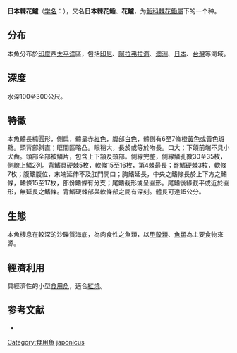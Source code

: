 {{Speciesbox
| name = 日本棘花鮨
| status = NE
| status_system = iucn3.1
| genus = Plectranthias
| species = japonicus
| authority = [[Steindachner|Steindachner]], 1883
| synonyms = *''Isobuna japonica''<br /><small>Steindachner, 1883</small>
*''Sayonara mitsukurii''<br /><small>Smith & Pope, 1906</small>
*''Paracirrhites japonicus''<br /><small>Steindachner, 1883</small>
*''Sayonara satsumae''<br /><small>Jordan & Seale, 1906</small>
}}
'''日本棘花鱸'''（[[学名|学名]]：{{lang|la|'''''Plectranthias japonicus'''''}}），又名'''日本棘花鮨'''、'''花鱸'''，为[[鮨科|鮨科]][[棘花鮨屬|棘花鮨屬]]下的一个种。
==分布==
本魚分布於[[印度|印度]]西[[太平洋|太平洋]]區，包括[[印尼|印尼]]、[[阿拉弗拉海|阿拉弗拉海]]、[[澳洲|澳洲]]、[[日本|日本]]、[[台灣|台灣]]等海域。

==深度==
水深100至300公尺。

==特徵==
本魚體長橢圓形，側扁，體呈赤[[紅色|紅色]]，腹部[[白色|白色]]，體側有6至7條橙[[黃色|黃色]]或黃色斑點。頭背部斜直；眶間區略凸。眼稍大，長於或等於吻長。口大；下頜前端不具小犬齒。頭部全部被鱗片，包含上下頷及頰部。側線完整，側線鱗孔數30至35枚，側線上鱗2列。背鰭具硬棘5枚，軟條15至16枚，第4棘最長；臀鰭硬棘3枚，軟條7枚；腹鰭腹位，末端延伸不及肛門開口；胸鰭延長，中央之鰭條長於上下方之鰭條，鰭條15至17枚，部份鰭條有分支；尾鰭截形或呈圓形。尾鰭後緣截平或近於圓形，無延長之鰭條。背鰭硬棘部與軟條部之間有深刻。體長可達15公分。

==生態==
本魚棲息在較深的沙礫質海底，為肉食性之魚類，以[[甲殼類|甲殼類]]、[[魚類|魚類]]為主要食物來源。

==經濟利用==
具經濟性的小型[[食用魚|食用魚]]，適合[[紅燒|紅燒]]。

==参考文献==
* {{TaiBNET| zh=日本棘花鱸 | id=382578 | binomial=Plectranthias japonicus | authority=Steindachner, 1883 | var= | accessdate=2013-01-24}}
{{Taxonbar|from=Q2692871}}

[[Category:食用鱼|Category:食用鱼]]
[[Category:棘花鮨屬|japonicus]]